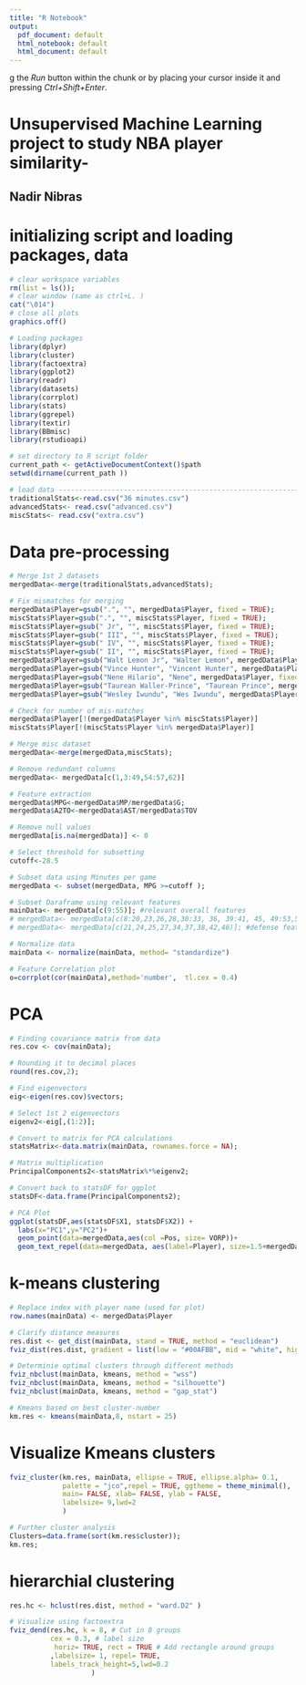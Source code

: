 ```yaml
---
title: "R Notebook"
output:
  pdf_document: default
  html_notebook: default
  html_document: default
---
```

g the *Run* button within the chunk or by placing your cursor inside it and pressing *Ctrl+Shift+Enter*. 


# Unsupervised Machine Learning project to study NBA player similarity- 
## Nadir Nibras


# initializing script and loading packages, data

```r

# clear workspace variables
rm(list = ls()); 
# clear window (same as ctrl+L. )
cat("\014")   
# close all plots
graphics.off() 

# Loading packages
library(dplyr)
library(cluster)
library(factoextra)
library(ggplot2)
library(readr)
library(datasets)
library(corrplot)
library(stats)
library(ggrepel)
library(textir) 
library(BBmisc)
library(rstudioapi)

# set directory to R script folder
current_path <- getActiveDocumentContext()$path 
setwd(dirname(current_path ))

# load data ---------------------------------------------------------------
traditionalStats<-read.csv("36 minutes.csv")
advancedStats<- read.csv("advanced.csv")
miscStats<- read.csv("extra.csv")
```

# Data pre-processing
```r
# Merge 1st 2 datasets
mergedData<-merge(traditionalStats,advancedStats);                      

# Fix mismatches for merging
mergedData$Player=gsub(".", "", mergedData$Player, fixed = TRUE); 
miscStats$Player=gsub(".", "", miscStats$Player, fixed = TRUE);
miscStats$Player=gsub(" Jr", "", miscStats$Player, fixed = TRUE);
miscStats$Player=gsub(" III", "", miscStats$Player, fixed = TRUE);
miscStats$Player=gsub(" IV", "", miscStats$Player, fixed = TRUE);
miscStats$Player=gsub(" II", "", miscStats$Player, fixed = TRUE);
mergedData$Player=gsub("Walt Lemon Jr", "Walter Lemon", mergedData$Player, fixed = TRUE);
mergedData$Player=gsub("Vince Hunter", "Vincent Hunter", mergedData$Player, fixed = TRUE);
mergedData$Player=gsub("Nene Hilario", "Nene", mergedData$Player, fixed = TRUE);
mergedData$Player=gsub("Taurean Waller-Prince", "Taurean Prince", mergedData$Player, fixed = TRUE);
mergedData$Player=gsub("Wesley Iwundu", "Wes Iwundu", mergedData$Player, fixed = TRUE);

# Check for number of mis-matches
mergedData$Player[!(mergedData$Player %in% miscStats$Player)]
miscStats$Player[!(miscStats$Player %in% mergedData$Player)]

# Merge misc dataset
mergedData<-merge(mergedData,miscStats); 

# Remove redundant columns
mergedData<- mergedData[c(1,3:49,54:57,62)] 

# Feature extraction
mergedData$MPG<-mergedData$MP/mergedData$G;
mergedData$A2TO<-mergedData$AST/mergedData$TOV

# Remove null values
mergedData[is.na(mergedData)] <- 0 

# Select threshold for subsetting
cutoff<-28.5 

# Subset data using Minutes per game
mergedData <- subset(mergedData, MPG >=cutoff );

# Subset Daraframe using relevant features
mainData<- mergedData[c(9:55)]; #relevant overall features
# mergedData<- mergedData[c(8:20,23,26,28,30:33, 36, 39:41, 45, 49:53,55)]; #offense features
# mergedData<- mergedData[c(21,24,25,27,34,37,38,42,46)]; #defense features

# Normalize data
mainData <- normalize(mainData, method= "standardize") 

# Feature Correlation plot
o=corrplot(cor(mainData),method='number',  tl.cex = 0.4)
```


# PCA

```r
# Finding covariance matrix from data
res.cov <- cov(mainData);

# Rounding it to decimal places
round(res.cov,2);

# Find eigenvectors
eig<-eigen(res.cov)$vectors;

# Select 1st 2 eigenvectors
eigenv2<-eig[,(1:2)];

# Convert to matrix for PCA calculations
statsMatrix<-data.matrix(mainData, rownames.force = NA);

# Matrix multiplication
PrincipalComponents2<-statsMatrix%*%eigenv2;

# Convert back to statsDF for ggplot
statsDF<-data.frame(PrincipalComponents2); 

# PCA Plot
ggplot(statsDF,aes(statsDF$X1, statsDF$X2)) +
  labs(x="PC1",y="PC2")+
  geom_point(data=mergedData,aes(col =Pos, size= VORP))+
  geom_text_repel(data=mergedData, aes(label=Player), size=1.5+mergedData$VORP/max(mergedData$VORP))

```


# k-means clustering

```r

# Replace index with player name (used for plot)
row.names(mainData) <- mergedData$Player 

# Clarify distance measures
res.dist <- get_dist(mainData, stand = TRUE, method = "euclidean")
fviz_dist(res.dist, gradient = list(low = "#00AFBB", mid = "white", high = "#FC4E07"),lab_size= 2)

# Determinie optimal clusters through different methods
fviz_nbclust(mainData, kmeans, method = "wss")
fviz_nbclust(mainData, kmeans, method = "silhouette")
fviz_nbclust(mainData, kmeans, method = "gap_stat")

# Kmeans based on best cluster-number
km.res <- kmeans(mainData,8, nstart = 25)
```


# Visualize Kmeans clusters

```r
fviz_cluster(km.res, mainData, ellipse = TRUE, ellipse.alpha= 0.1,
             palette = "jco",repel = TRUE, ggtheme = theme_minimal(), 
             main= FALSE, xlab= FALSE, ylab = FALSE,
             labelsize= 9,lwd=2
             )

# Further cluster analysis
Clusters=data.frame(sort(km.res$cluster));
km.res;
```



# hierarchial clustering 
```r
res.hc <- hclust(res.dist, method = "ward.D2" )

# Visualize using factoextra
fviz_dend(res.hc, k = 8, # Cut in 8 groups
          cex = 0.3, # label size
           horiz= TRUE, rect = TRUE # Add rectangle around groups
          ,labelsize= 1, repel= TRUE,
          labels_track_height=5,lwd=0.2
                    )
```

